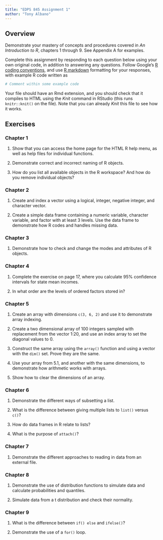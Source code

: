```yaml
---
title: "EDPS 845 Assignment 1"
author: "Tony Albano"
---
```


## Overview

Demonstrate your mastery of concepts and procedures covered in *An Introduction to R*, chapters 1 through 9. See Appendix A for examples.

Complete this assignment by responding to each question below using your own original code, in addition to answering any questions. Follow Google's [R coding conventions](https://google.github.io/styleguide/Rguide.xml), and use [R markdown](http://rmarkdown.rstudio.com/index.html) formatting for your responses, with example R code written as

```r
# Comment within some example code
```

Your file should have an Rmd extension, and you should check that it compiles to HTML using the *Knit* command in RStudio (this runs `knitr::knit()` on the file). Note that you can already *Knit* this file to see how it works.

## Exercises

### Chapter 1

1. Show that you can access the home page for the HTML R help menu, as well as help files for individual functions.

2. Demonstrate correct and incorrect naming of R objects.

3. How do you list all available objects in the R workspace? And how do you remove individual objects?

### Chapter 2

1. Create and index a vector using a logical, integer, negative integer, and character vector.

2. Create a simple data frame containing a numeric variable, character variable, and factor with at least 3 levels. Use the data frame to demonstrate how R codes and handles missing data. 

### Chapter 3

1. Demonstrate how to check and change the modes and attributes of R objects.

### Chapter 4

1. Complete the exercise on page 17, where you calculate 95% confidence intervals for state mean incomes.

2. In what order are the levels of ordered factors stored in?

### Chapter 5

1. Create an array with dimensions `c(3, 6, 2)` and use it to demonstrate array indexing.

2. Create a two dimensional array of 100 integers sampled with replacement from the vector 1:20, and use an index array to set the diagonal values to 0.

3. Construct the same array using the `array()` function and using a vector with the `dim()` set. Prove they are the same.

4. Use your array from 5.1, and another with the same dimensions, to demonstrate how arithmetic works with arrays.

5. Show how to clear the dimensions of an array.

### Chapter 6

1. Demonstrate the different ways of subsetting a list.

2. What is the difference between giving multiple lists to `list()` versus `c()`?

3. How do data frames in R relate to lists?

4. What is the purpose of `attach()`?

### Chapter 7

1. Demonstrate the different approaches to reading in data from an external file.

### Chapter 8

1. Demonstrate the use of distribution functions to simulate data and calculate probabilities and quantiles.

2. Simulate data from a t distribution and check their normality.

### Chapter 9

1. What is the difference between `if() else` and `ifelse()`?

2. Demonstrate the use of a `for()` loop.
